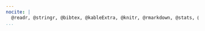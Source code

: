 ```yaml
---
nocite: |
  @readr, @stringr, @bibtex, @kableExtra, @knitr, @rmarkdown, @stats, @graphics, @grDevices, @utils, @datasets, @methods, @base
...
```


